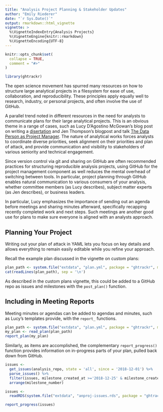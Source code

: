 ```yaml
---
title: "Analysis Project Planning & Stakeholder Updates"
author: "Emily Riederer"
date: "`r Sys.Date()`"
output: rmarkdown::html_vignette
vignette: >
  %\VignetteIndexEntry{Analysis Projects}
  %\VignetteEngine{knitr::rmarkdown}
  %\VignetteEncoding{UTF-8}
---
```


```r
knitr::opts_chunk$set(
  collapse = TRUE,
  comment = "#>"
)

library(ghtrackr)
```

The open science movement has spurred many resources on how to structure large analytical projects in a filesystem for ease of use, collaboration, and reproducibility. These principles apply equally well to research, industry, or personal projects, and often involve the use of GitHub.

A parallel trend noted in different resources in the need for analysts to communicate plans for their large analytical projects. This is an obvious theme in a range of cases, such as Lucy D'Agostino McGowan's blog post on writing a [disertation](https://livefreeordichotomize.com/2018/09/14/one-year-to-dissertate/) and Jen Thompson's blogpost and talk [The Data Person as Project Manager](https://jenthompson.me/2018/10/31/data-person-as-pm/). The nature of analytical works forces analysts to coordinate diverse priorities, seek alignment on their priorities and plan of attack, and provide communication and visibility to stakeholders of various seniority and technical engagement.

Since version control via git and sharing on GitHub are often recommended practices for structuring reproducible analysis projects, using GitHub for the project management component as well reduces the mental overhead of switching between tools. In particular, project planning through GitHub enables natural communication to various consumers of your analysis, whether committee members (as Lucy describes), subject matter experts (as Jen describes), or business leaders.

In particular, Lucy emphasizes the importance of sending out an agenda before meetings and sharing minutes afterward, specifically recapping recently completed work and next steps. Such meetings are another good use for plans to make sure everyone is aligned with an analysts approach.

## Planning Your Project

Writing out your plan of attack in YAML lets you focus on key details and allows everything to remain easily editable while you refine your approach.

Recall the example plan discussed in the vignette on custom plans:

```r
plan_path <- system.file("extdata", "plan.yml", package = "ghtrackr", mustWork = TRUE)
cat(readLines(plan_path), sep = '\n')
```

As described in the custom plans vignette, this could be added to a GitHub repo as issues and milestones with the `post_plan()` function.

## Including in Meeting Reports

Meeting minutes or agendas can be added to agendas and minutes, such as Lucy's templates provide, with the `report_` functions. 

```r
plan_path <- system.file("extdata", "plan.yml", package = "ghtrackr", mustWork = TRUE)
my_plan <- read_plan(plan_path)
report_plan(my_plan)
```

Similarly, as items are accomplished, the complementary `report_progress()` function provides information on in-progress parts of your plan, pulled back down from GitHub.

```r
issues <- 
  get_issues(analysis_repo, state = 'all', since = '2018-12-01') %>% 
  parse_issues() %>%
  filter(issues, milestone_created_at >='2018-12-25' & milestone_created_at <= '2018-12-31') %>%
  arrange(milestone_number)
```

```r
issues <- 
  readRDS(system.file("extdata", "anproj-issues.rds", package = "ghtrackr", mustWork = TRUE))
```

```r
report_progress(issues)
```

